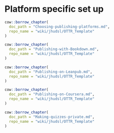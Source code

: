 
# Platform specific set up

```r
cow::borrow_chapter(
  doc_path = "Choosing-publishing-platforms.md",
  repo_name = "wiki/jhudsl/OTTR_Template"
)
```

```r
cow::borrow_chapter(
  doc_path = "Publishing-with-Bookdown.md",
  repo_name = "wiki/jhudsl/OTTR_Template"
)
```

```r
cow::borrow_chapter(
  doc_path = "Publishing-on-Leanpub.md",
  repo_name = "wiki/jhudsl/OTTR_Template"
)
```

```r
cow::borrow_chapter(
  doc_path = "Publishing-on-Coursera.md",
  repo_name = "wiki/jhudsl/OTTR_Template"
)
```


```r
cow::borrow_chapter(
  doc_path = "Making-quizzes-private.md",
  repo_name = "wiki/jhudsl/OTTR_Template"
)
```
